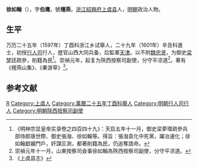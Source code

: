 '''徐如翰'''（{{bd|？||？|catIdx=}}），字'''伯鹰'''，號'''檀燕'''，[[浙江|浙江]][[紹興府|紹興府]][[上虞县|上虞县]]人，[[明朝|明朝]]政治人物。

== 生平 ==
万历二十五年（1597年）丁酉科浙江乡试舉人，二十九年（1601年）辛丑科進士，初授[[行人司|行人司]]行人，歴官山西大同兵备，后監軍[[天津|天津]]。以不附[[魏忠贤|魏忠贤]]，为御史[[梁梦环|梁梦环]]疏參，削籍為民<ref>《明神宗显皇帝实录卷之四百四十九》：天启五年十一月，御史梁夢環疏參兵部侍郎唐世際、御史張潑、徐如翰等。得旨：張潑袁化中死黨，躍冶速化；徐如翰獻媚門戶，奸謀叵測，都著削籍為民，仍追奪誥命。</ref>。崇禎元年，起复为陝西按察司副使，分守平凉道<ref>崇禎元年十一月，山東按察司僉事徐如翰為陝西按察司副使，分守平凉道。</ref>。著有《檀燕山集》、《秦游草》<ref>《上虞县志》</ref>。

==参考文献==
{{reflist}}

{{萬曆二十九年辛丑科殿試金榜}}

{{Authority control}}

{{DEFAULTSORT:}}
[[Category:徐姓|R]]
[[Category:上虞人|Category:上虞人]]
[[Category:萬曆二十五年丁酉科舉人|Category:萬曆二十五年丁酉科舉人]]
[[Category:明朝行人司行人|Category:明朝行人司行人]]
[[Category:明朝陝西按察司副使|Category:明朝陝西按察司副使]]
